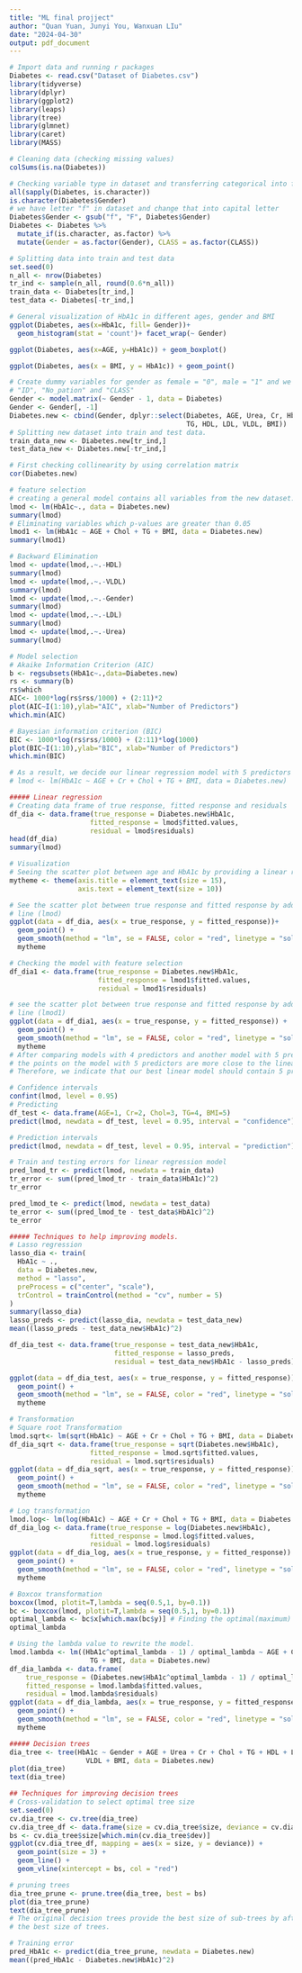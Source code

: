 ---
title: "ML final projject"
author: "Quan Yuan, Junyi You, Wanxuan LIu"
date: "2024-04-30"
output: pdf_document
---

```{r}
# Import data and running r packages
Diabetes <- read.csv("Dataset of Diabetes.csv")
library(tidyverse)
library(dplyr)
library(ggplot2)
library(leaps)
library(tree)
library(glmnet)
library(caret)
library(MASS)
```


```{r}
# Cleaning data (checking missing values)
colSums(is.na(Diabetes))

# Checking variable type in dataset and transferring categorical into factor
all(sapply(Diabetes, is.character))
is.character(Diabetes$Gender)
# we have letter "f" in dataset and change that into capital letter
Diabetes$Gender <- gsub("f", "F", Diabetes$Gender) 
Diabetes <- Diabetes %>%
  mutate_if(is.character, as.factor) %>%
  mutate(Gender = as.factor(Gender), CLASS = as.factor(CLASS))
```


```{r}
# Splitting data into train and test data
set.seed(0)
n_all <- nrow(Diabetes)
tr_ind <- sample(n_all, round(0.6*n_all))
train_data <- Diabetes[tr_ind,]
test_data <- Diabetes[-tr_ind,]
```


```{r}
# General visualization of HbA1c in different ages, gender and BMI
ggplot(Diabetes, aes(x=HbA1c, fill= Gender))+
  geom_histogram(stat = 'count')+ facet_wrap(~ Gender)

ggplot(Diabetes, aes(x=AGE, y=HbA1c)) + geom_boxplot()

ggplot(Diabetes, aes(x = BMI, y = HbA1c)) + geom_point() 
```


```{r}
# Create dummy variables for gender as female = "0", male = "1" and we extract
# "ID", "No_pation" and "CLASS"
Gender <- model.matrix(~ Gender - 1, data = Diabetes)
Gender <- Gender[, -1]
Diabetes.new <- cbind(Gender, dplyr::select(Diabetes, AGE, Urea, Cr, HbA1c, Chol, 
                                            TG, HDL, LDL, VLDL, BMI))
# Splitting new dataset into train and test data.
train_data_new <- Diabetes.new[tr_ind,]
test_data_new <- Diabetes.new[-tr_ind,]
```


```{r}
# First checking collinearity by using correlation matrix
cor(Diabetes.new)

# feature selection
# creating a general model contains all variables from the new dataset.
lmod <- lm(HbA1c~., data = Diabetes.new)
summary(lmod)
# Eliminating variables which p-values are greater than 0.05
lmod1 <- lm(HbA1c ~ AGE + Chol + TG + BMI, data = Diabetes.new)
summary(lmod1)

# Backward Elimination
lmod <- update(lmod,.~.-HDL)
summary(lmod)
lmod <- update(lmod,.~.-VLDL)
summary(lmod)
lmod <- update(lmod,.~.-Gender)
summary(lmod)
lmod <- update(lmod,.~.-LDL)
summary(lmod)
lmod <- update(lmod,.~.-Urea) 
summary(lmod)

# Model selection 
# Akaike Information Criterion (AIC)
b <- regsubsets(HbA1c~.,data=Diabetes.new)
rs <- summary(b)
rs$which
AIC<- 1000*log(rs$rss/1000) + (2:11)*2
plot(AIC~I(1:10),ylab="AIC", xlab="Number of Predictors")
which.min(AIC)

# Bayesian information criterion (BIC) 
BIC <- 1000*log(rs$rss/1000) + (2:11)*log(1000)
plot(BIC~I(1:10),ylab="BIC", xlab="Number of Predictors")
which.min(BIC)

# As a result, we decide our linear regression model with 5 predictors which is 
# lmod <- lm(HbA1c ~ AGE + Cr + Chol + TG + BMI, data = Diabetes.new)
```


```{r}
##### Linear regression
# Creating data frame of true response, fitted response and residuals
df_dia <- data.frame(true_response = Diabetes.new$HbA1c,
                    fitted_response = lmod$fitted.values,
                    residual = lmod$residuals)
head(df_dia)
summary(lmod)

# Visualization
# Seeing the scatter plot between age and HbA1c by providing a linear regression line 
mytheme <- theme(axis.title = element_text(size = 15),
                 axis.text = element_text(size = 10))

# See the scatter plot between true response and fitted response by adding a regression
# line (lmod)
ggplot(data = df_dia, aes(x = true_response, y = fitted_response))+
  geom_point() +
  geom_smooth(method = "lm", se = FALSE, color = "red", linetype = "solid") +
  mytheme

# Checking the model with feature selection 
df_dia1 <- data.frame(true_response = Diabetes.new$HbA1c,
                      fitted_response = lmod1$fitted.values,
                      residual = lmod1$residuals)

# see the scatter plot between true response and fitted response by adding a regression 
# line (lmod1)
ggplot(data = df_dia1, aes(x = true_response, y = fitted_response)) +
  geom_point() +
  geom_smooth(method = "lm", se = FALSE, color = "red", linetype = "solid") +
  mytheme
# After comparing models with 4 predictors and another model with 5 predictors,
# the points on the model with 5 predictors are more close to the linear regression line.
# Therefore, we indicate that our best linear model should contain 5 predictors.

# Confidence intervals
confint(lmod, level = 0.95)
# Predicting
df_test <- data.frame(AGE=1, Cr=2, Chol=3, TG=4, BMI=5)
predict(lmod, newdata = df_test, level = 0.95, interval = "confidence")

# Prediction intervals
predict(lmod, newdata = df_test, level = 0.95, interval = "prediction")

# Train and testing errors for linear regression model
pred_lmod_tr <- predict(lmod, newdata = train_data)
tr_error <- sum((pred_lmod_tr - train_data$HbA1c)^2)
tr_error

pred_lmod_te <- predict(lmod, newdata = test_data)
te_error <- sum((pred_lmod_te - test_data$HbA1c)^2)
te_error
```


```{r}
##### Techniques to help improving models.
# Lasso regression
lasso_dia <- train(
  HbA1c ~ ., 
  data = Diabetes.new, 
  method = "lasso",
  preProcess = c("center", "scale"),  
  trControl = trainControl(method = "cv", number = 5)
)
summary(lasso_dia)
lasso_preds <- predict(lasso_dia, newdata = test_data_new)
mean((lasso_preds - test_data_new$HbA1c)^2)

df_dia_test <- data.frame(true_response = test_data_new$HbA1c,
                          fitted_response = lasso_preds,
                          residual = test_data_new$HbA1c - lasso_preds)

ggplot(data = df_dia_test, aes(x = true_response, y = fitted_response)) +
  geom_point() +
  geom_smooth(method = "lm", se = FALSE, color = "red", linetype = "solid") + 
  mytheme
```


```{r}
# Transformation
# Square root Transformation
lmod.sqrt<- lm(sqrt(HbA1c) ~ AGE + Cr + Chol + TG + BMI, data = Diabetes.new)
df_dia_sqrt <- data.frame(true_response = sqrt(Diabetes.new$HbA1c),
                    fitted_response = lmod.sqrt$fitted.values,
                    residual = lmod.sqrt$residuals)
ggplot(data = df_dia_sqrt, aes(x = true_response, y = fitted_response)) +
  geom_point() +
  geom_smooth(method = "lm", se = FALSE, color = "red", linetype = "solid") +
  mytheme

# Log transformation
lmod.log<- lm(log(HbA1c) ~ AGE + Cr + Chol + TG + BMI, data = Diabetes.new)
df_dia_log <- data.frame(true_response = log(Diabetes.new$HbA1c),
                    fitted_response = lmod.log$fitted.values,
                    residual = lmod.log$residuals)
ggplot(data = df_dia_log, aes(x = true_response, y = fitted_response)) +
  geom_point() +
  geom_smooth(method = "lm", se = FALSE, color = "red", linetype = "solid") +
  mytheme

# Boxcox transformation
boxcox(lmod, plotit=T,lambda = seq(0.5,1, by=0.1))
bc <- boxcox(lmod, plotit=T,lambda = seq(0.5,1, by=0.1))
optimal_lambda <- bc$x[which.max(bc$y)] # Finding the optimal(maximum) lambda value in graph.
optimal_lambda

# Using the lambda value to rewrite the model.
lmod.lambda <- lm((HbA1c^optimal_lambda - 1) / optimal_lambda ~ AGE + Cr + Chol + 
                    TG + BMI, data = Diabetes.new)
df_dia_lambda <- data.frame(
    true_response = (Diabetes.new$HbA1c^optimal_lambda - 1) / optimal_lambda,
    fitted_response = lmod.lambda$fitted.values,
    residual = lmod.lambda$residuals)
ggplot(data = df_dia_lambda, aes(x = true_response, y = fitted_response)) +
  geom_point() +
  geom_smooth(method = "lm", se = FALSE, color = "red", linetype = "solid") +
  mytheme
```


```{r}
##### Decision trees
dia_tree <- tree(HbA1c ~ Gender + AGE + Urea + Cr + Chol + TG + HDL + LDL +
                   VLDL + BMI, data = Diabetes.new)
plot(dia_tree)
text(dia_tree)

## Techniques for improving decision trees
# Cross-validation to select optimal tree size
set.seed(0)
cv.dia_tree <- cv.tree(dia_tree)
cv.dia_tree_df <- data.frame(size = cv.dia_tree$size, deviance = cv.dia_tree$dev)
bs <- cv.dia_tree$size[which.min(cv.dia_tree$dev)]
ggplot(cv.dia_tree_df, mapping = aes(x = size, y = deviance)) + 
  geom_point(size = 3) + 
  geom_line() +
  geom_vline(xintercept = bs, col = "red")

# pruning trees
dia_tree_prune <- prune.tree(dia_tree, best = bs)
plot(dia_tree_prune)
text(dia_tree_prune)
# The original decision trees provide the best size of sub-trees by after checking
# the best size of trees.

# Training error 
pred_HbA1c <- predict(dia_tree_prune, newdata = Diabetes.new)
mean((pred_HbA1c - Diabetes.new$HbA1c)^2)
```
